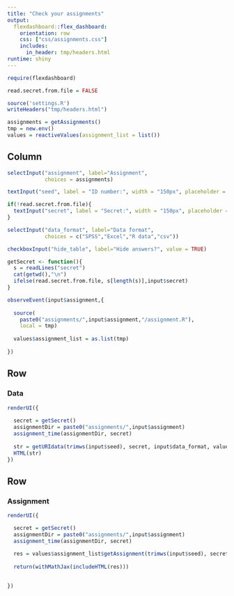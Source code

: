 ```yaml
---
title: "Check your assignments"
output: 
  flexdashboard::flex_dashboard:
    orientation: row
    css: ["css/assignments.css"]
    includes:
      in_header: tmp/headers.html
runtime: shiny
---
```


```r
require(flexdashboard)

read.secret.from.file = FALSE

source('settings.R')
writeHeaders("tmp/headers.html")

assignments = getAssignments()
tmp = new.env()
values = reactiveValues(assignment_list = list())

```


Column {.sidebar}
-----------------------------------------------------------------------

```r

selectInput("assignment", label="Assignment", 
            choices = assignments)

textInput("seed", label = "ID number:", width = "150px", placeholder = "Student_ID", value = "Student_ID")

if(!read.secret.from.file){
  textInput("secret", label = "Secret:", width = "150px", placeholder = "s3Cr34", value = "s3Cr34")
}

selectInput("data_format", label="Data format", 
            choices = c("SPSS","Excel","R data","csv"))

checkboxInput("hide_table", label="Hide answers?", value = TRUE)

getSecret <- function(){
  s = readLines("secret")
  cat(getwd(),"\n")
  ifelse(read.secret.from.file, s[length(s)],input$secret)
}

observeEvent(input$assignment,{
  
  source(
    paste0("assignments/",input$assignment,"/assignment.R"),
    local = tmp)
  
  values$assignment_list = as.list(tmp)
  
})


```


Row  {data-height=60}
------------------------------------
    
    

### Data 
    
```r

renderUI({
  
  secret = getSecret()
  assignmentDir = paste0("assignments/",input$assignment)
  assignment_time(assignmentDir, secret)
  
  str = getURIdata(trimws(input$seed), secret, input$data_format, values$assignment_list)
  HTML(str)
})
```


Row 
-------------------------------------
    
### Assignment
    
```r

renderUI({

  secret = getSecret()
  assignmentDir = paste0("assignments/",input$assignment)
  assignment_time(assignmentDir, secret)
  
  res = values$assignment_list$getAssignment(trimws(input$seed), secret, assignmentDir, solutions = !input$hide_table)
  
  return(withMathJax(includeHTML(res)))

  
})

```
   

    


